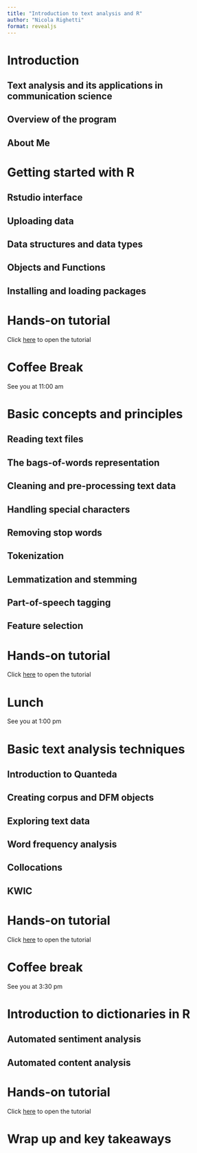 ```yaml
---
title: "Introduction to text analysis and R"
author: "Nicola Righetti"
format: revealjs
---
```


# Introduction {background-color="#2780e3"}

## Text analysis and its applications in communication science

## Overview of the program

## About Me

# Getting started with R {background-color="#2780e3"}

## Rstudio interface

## Uploading data

## Data structures and data types

## Objects and Functions

## Installing and loading packages

# Hands-on tutorial {background-color="#2780e3"}

Click [here](day1-tutorial.hmtl#/sec-getting-started-with-r) to open the tutorial

# Coffee Break {background-color="#daffad"}

See you at 11:00 am

# Basic concepts and principles {background-color="#2780e3"}

## Reading text files

## The bags-of-words representation

## Cleaning and pre-processing text data

## Handling special characters

## Removing stop words

## Tokenization

## Lemmatization and stemming

## Part-of-speech tagging

## Feature selection

# Hands-on tutorial {background-color="#2780e3"}

Click [here](day1-tutorial.html#/sec-cleaning-and-pre-processing-text-data) to open the tutorial

# Lunch {background-color="#daffad"}

See you at 1:00 pm

# Basic text analysis techniques {background-color="#2780e3"}

## Introduction to Quanteda

## Creating corpus and DFM objects

## Exploring text data

## Word frequency analysis

## Collocations

## KWIC

# Hands-on tutorial {background-color="#2780e3"}

Click [here](day1-tutorial.html#/sec-basic-text-analysis-techniques) to open the tutorial

# Coffee break {background-color="#daffad"}

See you at 3:30 pm

# Introduction to dictionaries in R {background-color="#2780e3"}

## Automated sentiment analysis

## Automated content analysis

# Hands-on tutorial {background-color="#2780e3"}

Click [here](day1-tutorial.html#/sec-using-dictionaries-in-r) to open the tutorial

# Wrap up and key takeaways {background-color="#2780e3"}
